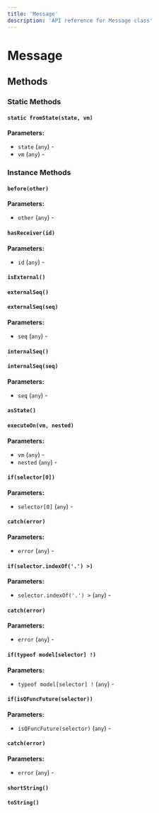 ```yaml
---
title: 'Message'
description: 'API reference for Message class'
---
```


# Message

## Methods

### Static Methods

#### `static fromState(state, vm)`

**Parameters:**

- `state` (`any`) - 
- `vm` (`any`) - 

### Instance Methods

#### `before(other)`

**Parameters:**

- `other` (`any`) - 

#### `hasReceiver(id)`

**Parameters:**

- `id` (`any`) - 

#### `isExternal()`

#### `externalSeq()`

#### `externalSeq(seq)`

**Parameters:**

- `seq` (`any`) - 

#### `internalSeq()`

#### `internalSeq(seq)`

**Parameters:**

- `seq` (`any`) - 

#### `asState()`

#### `executeOn(vm, nested)`

**Parameters:**

- `vm` (`any`) - 
- `nested` (`any`) - 

#### `if(selector[0])`

**Parameters:**

- `selector[0]` (`any`) - 

#### `catch(error)`

**Parameters:**

- `error` (`any`) - 

#### `if(selector.indexOf('.') >)`

**Parameters:**

- `selector.indexOf('.') >` (`any`) - 

#### `catch(error)`

**Parameters:**

- `error` (`any`) - 

#### `if(typeof model[selector] !)`

**Parameters:**

- `typeof model[selector] !` (`any`) - 

#### `if(isQFuncFuture(selector))`

**Parameters:**

- `isQFuncFuture(selector)` (`any`) - 

#### `catch(error)`

**Parameters:**

- `error` (`any`) - 

#### `shortString()`

#### `toString()`

